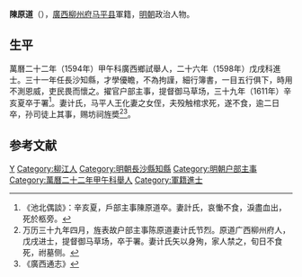 '''陳原道'''（{{bd|？||1611年|catIdx=}}），[[廣西|廣西]][[柳州府|柳州府]][[马平县|马平县]]軍籍，[[明朝|明朝]]政治人物。

== 生平 ==
萬曆二十二年（1594年）甲午科廣西鄉試舉人，二十六年（1598年）戊戌科進士。三十一年任長沙知縣，才學優瞻，不為拘謹，細行簿書，一目五行俱下，時用不測恩威，吏民畏而懷之。擢官户部主事，提督御马草场，三十九年（1611年）辛亥夏卒于署<ref>《池北偶談》：辛亥夏，戶部主事陳原道卒。妻計氏，哀慟不食，淚盡血出，死於柩旁。</ref>。妻计氏，马平人王化妻之女侄，夫殁触棺求死，遂不食，逾二日卒，孙司徒上其事，赐坊祠旌奬<ref>万历三十九年四月，旌表故户部主事陈原道妻计氏节烈。原道广西柳州府人，戊戌进士，提督御马草场，卒于署。妻计氏矢以身殉，家人禁之，旬日不食死，祔墓侧。</ref><ref>《廣西通志》</ref>。

==参考文献==
{{reflist}}

{{萬曆二十六年戊戌科殿試金榜}}
{{DEFAULTSORT:}}
[[Category:陳姓|Y]]
[[Category:柳江人|Category:柳江人]]
[[Category:明朝長沙縣知縣|Category:明朝長沙縣知縣]]
[[Category:明朝户部主事|Category:明朝户部主事]]
[[Category:萬曆二十二年甲午科舉人|Category:萬曆二十二年甲午科舉人]]
[[Category:軍籍進士|Category:軍籍進士]]